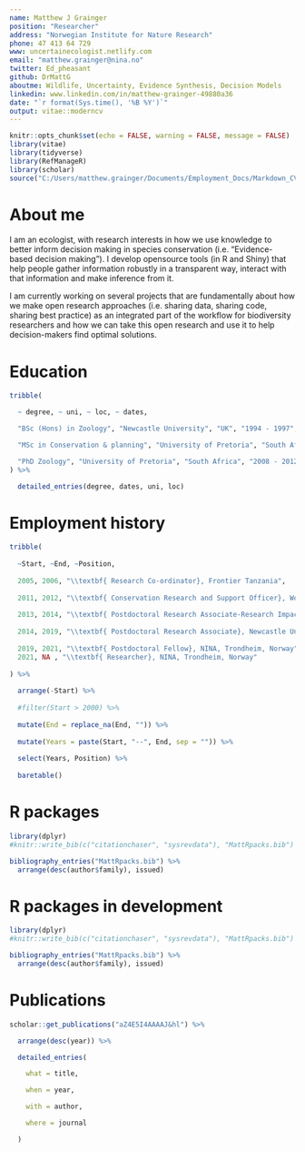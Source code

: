 ```yaml
---
name: Matthew J Grainger
position: "Researcher"
address: "Norwegian Institute for Nature Research"
phone: 47 413 64 729
www: uncertainecologist.netlify.com
email: "matthew.grainger@nina.no"
twitter: Ed_pheasant
github: DrMattG
aboutme: Wildlife, Uncertainty, Evidence Synthesis, Decision Models
linkedin: www.linkedin.com/in/matthew-grainger-49880a36
date: "`r format(Sys.time(), '%B %Y')`"
output: vitae::moderncv
---
```


```r
knitr::opts_chunk$set(echo = FALSE, warning = FALSE, message = FALSE)
library(vitae)
library(tidyverse)
library(RefManageR)
library(scholar)
source("C:/Users/matthew.grainger/Documents/Employment_Docs/Markdown_CV/Robjhyndman_Baretable.R")
```

# About me

I am an ecologist, with research interests in how we use knowledge to better inform decision making in species conservation (i.e. "Evidence-based decision making"). I develop opensource tools (in R and Shiny) that help people gather information robustly in a transparent way, interact with that information and make inference from it.

I am currently working on several projects that are fundamentally about how we make open research approaches (i.e. sharing data, sharing code, sharing best practice) as an integrated part of the workflow for biodiversity researchers and how we can take this open research and use it to help decision-makers find optimal solutions.

# Education

```r
tribble(

  ~ degree, ~ uni, ~ loc, ~ dates,

  "BSc (Hons) in Zoology", "Newcastle University", "UK", "1994 - 1997",

  "MSc in Conservation & planning", "University of Pretoria", "South Africa", "2004 - 2005", 

  "PhD Zoology", "University of Pretoria", "South Africa", "2008 - 2012" 
) %>% 

  detailed_entries(degree, dates, uni, loc)
```

# Employment history


```r

tribble(
  
  ~Start, ~End, ~Position,
  
  2005, 2006, "\\textbf{ Research Co-ordinator}, Frontier Tanzania",
  
  2011, 2012, "\\textbf{ Conservation Research and Support Officer}, World Pheasant Ass., Newcastle, UK",
  
  2013, 2014, "\\textbf{ Postdoctoral Research Associate-Research Impact}, Newcastle University, UK",
  
  2014, 2019, "\\textbf{ Postdoctoral Research Associate}, Newcastle University, UK",
  
  2019, 2021, "\\textbf{ Postdoctoral Fellow}, NINA, Trondheim, Norway",
  2021, NA , "\\textbf{ Researcher}, NINA, Trondheim, Norway"
  
) %>%
  
  arrange(-Start) %>%
  
  #filter(Start > 2000) %>%
  
  mutate(End = replace_na(End, "")) %>%
  
  mutate(Years = paste(Start, "--", End, sep = "")) %>%
  
  select(Years, Position) %>%
  
  baretable()

```



# R packages

```r
library(dplyr)
#knitr::write_bib(c("citationchaser", "sysrevdata"), "MattRpacks.bib")

bibliography_entries("MattRpacks.bib") %>%
  arrange(desc(author$family), issued)
```
# R packages in development

```r
library(dplyr)
#knitr::write_bib(c("citationchaser", "sysrevdata"), "MattRpacks.bib")

bibliography_entries("MattRpacks.bib") %>%
  arrange(desc(author$family), issued)
```


# Publications

```r
scholar::get_publications("aZ4E5I4AAAAJ&hl") %>%

  arrange(desc(year)) %>%

  detailed_entries(

    what = title,

    when = year,

    with = author,

    where = journal

  )
```

